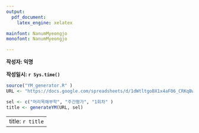 ```yaml
---
output:
  pdf_document:
    latex_engine: xelatex

mainfont: NanumMyeongjo
monofont: NanumMyeongjo

---
```

**작성자: 익명**

**작성일시: `r Sys.time()`**

```r


source("YM_generator.R" )
URL <- "https://docs.google.com/spreadsheets/d/1dWtltgoBX1x4aF06_CRKqBwAukjw0zSY49-dkAobVdo/edit#gid=2057754976"

sel <- c("머리목해부학", "주간평가", "1회차" )
title <- generateYM(URL, sel)

```

---
title: `r title`
---

